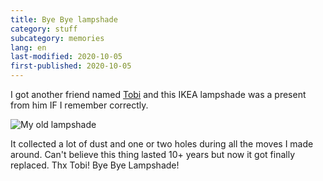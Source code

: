 ```yaml
---
title: Bye Bye lampshade
category: stuff
subcategory: memories
lang: en
last-modified: 2020-10-05
first-published: 2020-10-05
---
```


I got another friend named [Tobi](/photos/people?name=tobego) and this IKEA lampshade was a present from him IF I
remember correctly.

![My old lampshade](./lampshade.jpg)

It collected a lot of dust and one or two holes during all the moves I made around. Can't believe this thing lasted 10+
years but now it got finally replaced. Thx Tobi! Bye Bye Lampshade!
